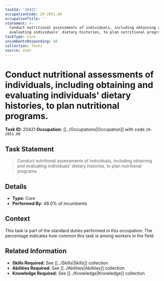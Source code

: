 ```yaml
---
taskId: '20421'
occupationCode: 29-2051.00
occupationTitle: ''
statement: >-
  Conduct nutritional assessments of individuals, including obtaining and
  evaluating individuals' dietary histories, to plan nutritional programs.
taskType: Core
incumbentsResponding: 48
collection: Tasks
source: onet
---
```

# Conduct nutritional assessments of individuals, including obtaining and evaluating individuals' dietary histories, to plan nutritional programs.

**Task ID:** 20421
**Occupation:** [[../Occupations|Occupation]] with code `29-2051.00`

## Task Statement

> Conduct nutritional assessments of individuals, including obtaining and evaluating individuals' dietary histories, to plan nutritional programs.

## Details

- **Type:** Core
- **Performed By:** 48.0% of incumbents

## Context

This task is part of the standard duties performed in this occupation. The percentage indicates how common this task is among workers in the field.

## Related Information

- **Skills Required:** See [[../Skills|Skills]] collection
- **Abilities Required:** See [[../Abilities|Abilities]] collection
- **Knowledge Required:** See [[../Knowledge|Knowledge]] collection
